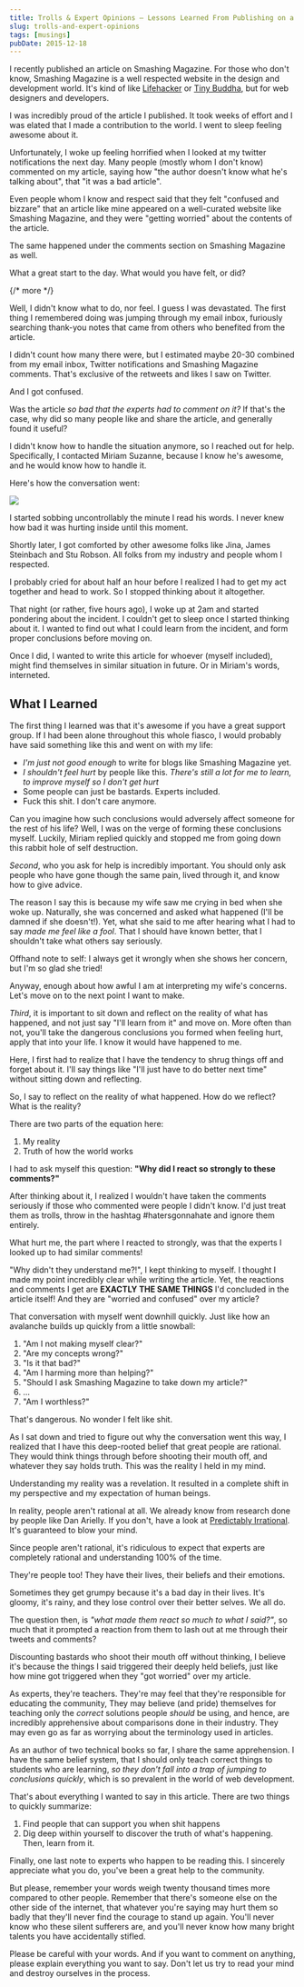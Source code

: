 ```yaml
---
title: Trolls & Expert Opinions – Lessons Learned From Publishing on a Popular Website
slug: trolls-and-expert-opinions
tags: [musings]
pubDate: 2015-12-18
---
```


I recently published an article on Smashing Magazine. For those who don't know, Smashing Magazine is a well respected website in the design and development world. It's kind of like [Lifehacker](http://lifehacker.com/) or [Tiny Buddha](http://tinybuddha.com/), but for web designers and developers.

I was incredibly proud of the article I published. It took weeks of effort and I was elated that I made a contribution to the world. I went to sleep feeling awesome about it.

Unfortunately, I woke up feeling horrified when I looked at my twitter notifications the next day. Many people (mostly whom I don't know) commented on my article, saying how "the author doesn't know what he's talking about", that "it was a bad article".

Even people whom I know and respect said that they felt "confused and bizzare" that an article like mine appeared on a well-curated website like Smashing Magazine, and they were "getting worried" about the contents of the article.

The same happened under the comments section on Smashing Magazine as well.

What a great start to the day. What would you have felt, or did?

{/* more */}

Well, I didn't know what to do, nor feel. I guess I was devastated. The first thing I remembered doing was jumping through my email inbox, furiously searching thank-you notes that came from others who benefited from the article.

I didn't count how many there were, but I estimated maybe 20-30 combined from my email inbox, Twitter notifications and Smashing Magazine comments. That's exclusive of the retweets and likes I saw on Twitter.

And I got confused.

Was the article _so bad that the experts had to comment on it?_ If that's the case, why did so many people like and share the article, and generally found it useful?

I didn't know how to handle the situation anymore, so I reached out for help. Specifically, I contacted Miriam Suzanne, because I know he's awesome, and he would know how to handle it.

Here's how the conversation went:

<Image src='/images/2015/12/advice-from-miriam.png' />

I started sobbing uncontrollably the minute I read his words. I never knew how bad it was hurting inside until this moment.

Shortly later, I got comforted by other awesome folks like Jina, James Steinbach and Stu Robson. All folks from my industry and people whom I respected.

I probably cried for about half an hour before I realized I had to get my act together and head to work. So I stopped thinking about it altogether.

That night (or rather, five hours ago), I woke up at 2am and started pondering about the incident. I couldn't get to sleep once I started thinking about it. I wanted to find out what I could learn from the incident, and form proper conclusions before moving on.

Once I did, I wanted to write this article for whoever (myself included), might find themselves in similar situation in future. Or in Miriam's words, interneted.

## What I Learned

The first thing I learned was that it's awesome if you have a great support group. If I had been alone throughout this whole fiasco, I would probably have said something like this and went on with my life:

- _I'm just not good enough_ to write for blogs like Smashing Magazine yet.
- _I shouldn't feel hurt_ by people like this. _There's still a lot for me to learn, to improve myself so I don't get hurt_
- Some people can just be bastards. Experts included.
- Fuck this shit. I don't care anymore.

Can you imagine how such conclusions would adversely affect someone for the rest of his life? Well, I was on the verge of forming these conclusions myself. Luckily, Miriam replied quickly and stopped me from going down this rabbit hole of self destruction.

_Second_, who you ask for help is incredibly important. You should only ask people who have gone though the same pain, lived through it, and know how to give advice.

The reason I say this is because my wife saw me crying in bed when she woke up. Naturally, she was concerned and asked what happened (I'll be damned if she doesn't!). Yet, what she said to me after hearing what I had to say _made me feel like a fool_. That I should have known better, that I shouldn't take what others say seriously.

Offhand note to self: I always get it wrongly when she shows her concern, but I'm so glad she tried!

Anyway, enough about how awful I am at interpreting my wife's concerns. Let's move on to the next point I want to make.

_Third_, it is important to sit down and reflect on the reality of what has happened, and not just say "I'll learn from it" and move on. More often than not, you'll take the dangerous conclusions you formed when feeling hurt, apply that into your life. I know it would have happened to me.

Here, I first had to realize that I have the tendency to shrug things off and forget about it. I'll say things like "I'll just have to do better next time" without sitting down and reflecting.

So, I say to reflect on the reality of what happened. How do we reflect? What is the reality?

There are two parts of the equation here:

1. My reality
2. Truth of how the world works

I had to ask myself this question: **"Why did I react so strongly to these comments?"**

After thinking about it, I realized I wouldn't have taken the comments seriously if those who commented were people I didn't know. I'd just treat them as trolls, throw in the hashtag #hatersgonnahate and ignore them entirely.

What hurt me, the part where I reacted to strongly, was that the experts I looked up to had similar comments!

"Why didn't they understand me?!", I kept thinking to myself. I thought I made my point incredibly clear while writing the article. Yet, the reactions and comments I get are **EXACTLY THE SAME THINGS** I'd concluded in the article itself! And they are "worried and confused" over my article?

That conversation with myself went downhill quickly. Just like how an avalanche builds up quickly from a little snowball:

1. "Am I not making myself clear?"
2. "Are my concepts wrong?"
3. "Is it that bad?"
4. "Am I harming more than helping?"
5. "Should I ask Smashing Magazine to take down my article?"
6. ...
7. "Am I worthless?"

That's dangerous. No wonder I felt like shit.

As I sat down and tried to figure out why the conversation went this way, I realized that I have this deep-rooted belief that great people are rational. They would think things through before shooting their mouth off, and whatever they say holds truth. This was the reality I held in my mind.

Understanding my reality was a revelation. It resulted in a complete shift in my perspective and my expectation of human beings.

In reality, people aren't rational at all. We already know from research done by people like Dan Arielly. If you don't, have a look at [Predictably Irrational](http://www.amazon.com/Predictably-Irrational-Revised-Expanded-Edition/dp/0061353248). It's guaranteed to blow your mind.

Since people aren't rational, it's ridiculous to expect that experts are completely rational and understanding 100% of the time.

They're people too! They have their lives, their beliefs and their emotions.

Sometimes they get grumpy because it's a bad day in their lives. It's gloomy, it's rainy, and they lose control over their better selves. We all do.

The question then, is _"what made them react so much to what I said?"_, so much that it prompted a reaction from them to lash out at me through their tweets and comments?

Discounting bastards who shoot their mouth off without thinking, I believe it's because the things I said triggered their deeply held beliefs, just like how mine got triggered when they "got worried" over my article.

As experts, they're teachers. They're may feel that they're responsible for educating the community, They may believe (and pride) themselves for teaching only the _correct_ solutions people _should_ be using, and hence, are incredibly apprehensive about comparisons done in their industry. They may even go as far as worrying about the terminology used in articles.

As an author of two technical books so far, I share the same apprehension. I have the same belief system, that I should only teach correct things to students who are learning, _so they don't fall into a trap of jumping to conclusions quickly_, which is so prevalent in the world of web development.

That's about everything I wanted to say in this article. There are two things to quickly summarize:

1. Find people that can support you when shit happens
2. Dig deep within yourself to discover the truth of what's happening. Then, learn from it.

Finally, one last note to experts who happen to be reading this. I sincerely appreciate what you do, you've been a great help to the community.

But please, remember your words weigh twenty thousand times more compared to other people. Remember that there's someone else on the other side of the internet, that whatever you're saying may hurt them so badly that they'll never find the courage to stand up again. You'll never know who these silent sufferers are, and you'll never know how many bright talents you have accidentally stifled.

Please be careful with your words. And if you want to comment on anything, please explain everything you want to say. Don't let us try to read your mind and destroy ourselves in the process.

